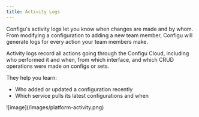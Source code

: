 ```yaml
---
title: Activity Logs
---
```


Configu's activity logs let you know when changes are made and by whom.
From modifying a configuration to adding a new team member, Configu will generate logs for every action your team members make.

Activity logs record all actions going through the Configu Cloud, including who performed it and when, from which interface, and which CRUD operations were made on configs or sets.

They help you learn:

- Who added or updated a configuration recently
- Which service pulls its latest configurations and when

<Frame>![image](/images/platform-activity.png)</Frame>